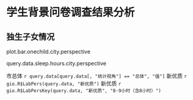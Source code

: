 
<!-- chapter 1 project summary -->

\mytext

# 学生背景问卷调查结果分析

## 独生子女情况

plot.bar.onechild.city.perspective


query.data.sleep.hours.city.perspective

市总体 `r query.data[query.data[, "统计视角"] == "总体", "值"]`
新优质 `r gio.R$LabPers(query.data, "新优质")`
新优质 `r gio.R$LabPersKey(query.data, "新优质", "8-9小时（含8小时）")`

\clearpage
